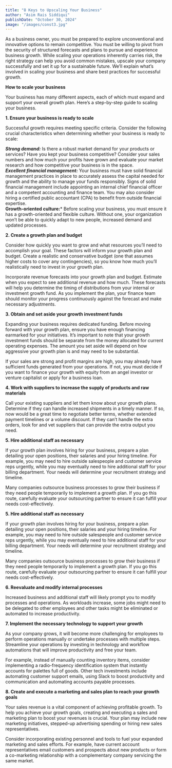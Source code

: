 ```yaml
---
title: "8 Keys to Upscaling Your Business"
author: "Asim Rais Siddiqui"
publishDate: "October 30, 2024"
image: "/images/const3.jpg"
---
```





As a business owner, you must be prepared to explore unconventional and innovative options to remain competitive. You must be willing to pivot from the security of structured forecasts and plans to pursue and experience business growth. While scaling your operations inherently carries risk, the right strategy can help you avoid common mistakes, upscale your company successfully and set it up for a sustainable future. We’ll explain what’s involved in scaling your business and share best practices for successful growth.

**How to scale your business**

Your business has many different aspects, each of which must expand and support your overall growth plan. Here’s a step-by-step guide to scaling your business.


**1. Ensure your business is ready to scale**

Successful growth requires meeting specific criteria. Consider the following crucial characteristics when determining whether your business is ready to scale:

***Strong demand:*** Is there a robust market demand for your products or services? Have you kept your business competitive? Consider your sales numbers and how much your profits have grown and evaluate your market research and how competitive your business is in the space.  
***Excellent financial management:*** Your business must have solid financial management practices in place to accurately assess the capital needed for growth and the ability to manage your funds responsibly. Signs of solid financial management include appointing an internal chief financial officer and a competent accounting and finance team. You may also consider hiring a certified public accountant (CPA) to benefit from outside financial expertise.  
**Growth-oriented culture:*** Before scaling your business, you must ensure it has a growth-oriented and flexible culture. Without one, your organization won’t be able to quickly adapt to new people, increased demand and updated processes.



**2. Create a growth plan and budget**

Consider how quickly you want to grow and what resources you’ll need to accomplish your goal. These factors will inform your growth plan and budget. Create a realistic and conservative budget (one that assumes higher costs to cover any contingencies), so you know how much you’ll realistically need to invest in your growth plan. 

Incorporate revenue forecasts into your growth plan and budget. Estimate when you expect to see additional revenue and how much. These forecasts will help you determine the timing of distributions from your internal or investment growth fund. As you implement the plan, your finance team should monitor your progress continuously against the forecast and make necessary adjustments.


**3. Obtain and set aside your growth investment funds**

Expanding your business requires dedicated funding. Before moving forward with your growth plan, ensure you have enough financing earmarked for your initiatives. It’s important to note that your growth investment funds should be separate from the money allocated for current operating expenses. The amount you set aside will depend on how aggressive your growth plan is and may need to be substantial.

If your sales are strong and profit margins are high, you may already have sufficient funds generated from your operations. If not, you must decide if you want to finance your growth with equity from an angel investor or venture capitalist or apply for a business loan.

**4. Work with suppliers to increase the supply of products and raw materials**

Call your existing suppliers and let them know about your growth plans. Determine if they can handle increased shipments in a timely manner. If so, now would be a great time to negotiate better terms, whether extended payment timelines or a volume discount. If they can’t handle the extra orders, look for and vet suppliers that can provide the extra output you need.


**5. Hire additional staff as necessary**

If your growth plan involves hiring for your business, prepare a plan detailing your open positions, their salaries and your hiring timeline. For example, you may need to hire outside salespeople and customer service reps urgently, while you may eventually need to hire additional staff for your billing department. Your needs will determine your recruitment strategy and timeline. 

Many companies outsource business processes to grow their business if they need people temporarily to implement a growth plan. If you go this route, carefully evaluate your outsourcing partner to ensure it can fulfill your needs cost-effectively.

**5. Hire additional staff as necessary**

If your growth plan involves hiring for your business, prepare a plan detailing your open positions, their salaries and your hiring timeline. For example, you may need to hire outside salespeople and customer service reps urgently, while you may eventually need to hire additional staff for your billing department. Your needs will determine your recruitment strategy and timeline. 

Many companies outsource business processes to grow their business if they need people temporarily to implement a growth plan. If you go this route, carefully evaluate your outsourcing partner to ensure it can fulfill your needs cost-effectively.


**6. Reevaluate and modify internal processes**

Increased business and additional staff will likely prompt you to modify processes and operations. As workloads increase, some jobs might need to be delegated to other employees and other tasks might be eliminated or automated to increase productivity. 


**7. Implement the necessary technology to support your growth**

As your company grows, it will become more challenging for employees to perform operations manually or undertake processes with multiple steps. Streamline your operations by investing in technology and workflow automations that will improve productivity and free your team. 

For example, instead of manually counting inventory items, consider implementing a  radio-frequency identification system that instantly accounts for palettes full of goods. Other tech investments include automating customer support emails, using Slack to boost productivity and communication and automating accounts payable processes. 

**8. Create and execute a marketing and sales plan to reach your growth goals**


Your sales revenue is a vital component of achieving profitable growth. To help you achieve your growth goals, creating and executing a sales and marketing plan to boost your revenues is crucial. Your plan may include new marketing initiatives, stepped-up advertising spending or hiring new sales representatives.

Consider incorporating existing personnel and tools to fuel your expanded marketing and sales efforts. For example, have current account representatives email customers and prospects about new products or form a co-marketing relationship with a complementary company servicing the same market.

